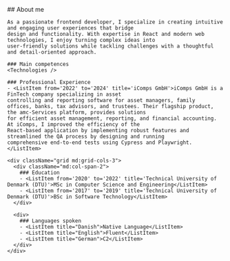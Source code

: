 
<Section addTopPadding={false} id="about" class="bg-secondary">
  <Prose class="mx-auto ">
    ## About me

    As a passionate frontend developer, I specialize in creating intuitive and engaging user experiences that bridge
    design and functionality. With expertise in React and modern web technologies, I enjoy turning complex ideas into
    user-friendly solutions while tackling challenges with a thoughtful and detail-oriented approach.

    ### Main competences
    <Technologies />

    ### Professional Experience
    - <ListItem from='2022' to='2024' title='iComps GmbH'>iComps GmbH is a FinTech company specializing in asset
    controlling and reporting software for asset managers, family
    offices, banks, tax advisors, and trustees. Their flagship product, the amc-Services platform, provides solutions
    for efficient asset management, reporting, and financial accounting. At iComps, I improved the efficiency of the
    React-based application by implementing robust features and streamlined the QA process by designing and running
    comprehensive end-to-end tests using Cypress and Playwright.</ListItem>

    <div className="grid md:grid-cols-3">
      <div className="md:col-span-2">
        ### Education
        - <ListItem from='2020' to='2022' title='Technical University of Denmark (DTU)'>MSc in Computer Science and Engineering</ListItem>
        - <ListItem from='2017' to='2019' title='Technical University of Denmark (DTU)'>BSc in Software Technology</ListItem>
      </div>

      <div>
        ### Languages spoken
        - <ListItem title="Danish">Native Language</ListItem>
        - <ListItem title="English">Fluent</ListItem>
        - <ListItem title="German">C2</ListItem>
      </div>
    </div>


  </Prose>
</Section>